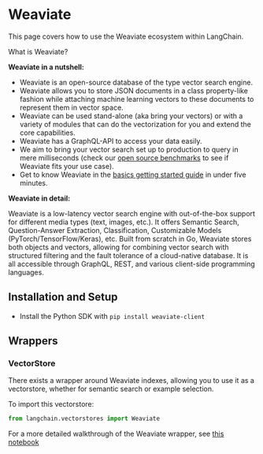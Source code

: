# Weaviate

This page covers how to use the Weaviate ecosystem within LangChain.

What is Weaviate?

**Weaviate in a nutshell:**
- Weaviate is an open-source ​database of the type ​vector search engine.
- Weaviate allows you to store JSON documents in a class property-like fashion while attaching machine learning vectors to these documents to represent them in vector space.
- Weaviate can be used stand-alone (aka bring your vectors) or with a variety of modules that can do the vectorization for you and extend the core capabilities.
- Weaviate has a GraphQL-API to access your data easily.
- We aim to bring your vector search set up to production to query in mere milliseconds (check our [open source benchmarks](https://weaviate.io/developers/weaviate/current/benchmarks/) to see if Weaviate fits your use case).
- Get to know Weaviate in the [basics getting started guide](https://weaviate.io/developers/weaviate/current/core-knowledge/basics.html) in under five minutes.

**Weaviate in detail:**

Weaviate is a low-latency vector search engine with out-of-the-box support for different media types (text, images, etc.). It offers Semantic Search, Question-Answer Extraction, Classification, Customizable Models (PyTorch/TensorFlow/Keras), etc. Built from scratch in Go, Weaviate stores both objects and vectors, allowing for combining vector search with structured filtering and the fault tolerance of a cloud-native database. It is all accessible through GraphQL, REST, and various client-side programming languages.

## Installation and Setup
- Install the Python SDK with `pip install weaviate-client`
## Wrappers

### VectorStore

There exists a wrapper around Weaviate indexes, allowing you to use it as a vectorstore,
whether for semantic search or example selection.

To import this vectorstore:
```python
from langchain.vectorstores import Weaviate
```

For a more detailed walkthrough of the Weaviate wrapper, see [this notebook](/docs/integrations/vectorstores/weaviate.html)
